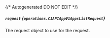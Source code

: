 {/* Autogenerated DO NOT EDIT  */}

##### `request` *{`operations.C1APIAppV1AppsListRequest`}*
The request object to use for the request.

<Collapsible openLabel={Labels.showProperties} closeLabel={Labels.hideProperties}>
  <C1APIAppV1AppsListRequest />
</Collapsible>

